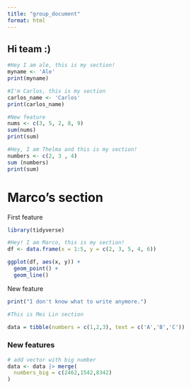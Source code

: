 ```yaml
---
title: "group_document"
format: html
---
```


## Hi team :)

```r
#Hey I am ale, this is my section! 
myname <- 'Ale'
print(myname)
```

```r
#I'm Carlos, this is my section 
carlos_name <- 'Carlos'
print(carlos_name)
```

```r
#New feature
nums <- c(3, 5, 2, 8, 9)
sum(nums)
print(sum)
```

```r
#Hey, I am Thelma and this is my section!
numbers <- c(2, 3 , 4)
sum (numbers)
print(sum)

```

# Marco's section

First feature

```r
library(tidyverse)

#Hey! I am Marco, this is my section!
df <- data.frame(x = 1:5, y = c(2, 3, 5, 4, 6))

ggplot(df, aes(x, y)) +
  geom_point() +
  geom_line()
```

New feature

```r
print("I don't know what to write anymore.")
```
```r
#This is Mei Lin section

data = tibble(numbers = c(1,2,3), text = c('A','B','C'))

```

### New features

```r
# add vector with big number
data <- data |> merge(
  numbers_big = c(2462,1542,8342)
)
```
